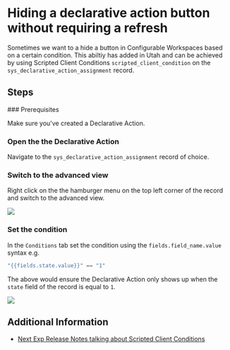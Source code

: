 
# Hiding a declarative action button without requiring a refresh

Sometimes we want to a hide a button in Configurable Workspaces based on a certain condition. This abiltiy has added in Utah and can be achieved by using Scripted Client Conditions `scripted_client_condition` on the `sys_declarative_action_assignment` record.

## Steps

<Steps>
### Prerequisites

Make sure you've created a Declarative Action.

### Open the the Declarative Action

Navigate to the `sys_declarative_action_assignment` record of choice.

### Switch to the advanced view

Right click on the the hamburger menu on the top left corner of the record and switch to the advanced view.

![](../../../public/assets/20240325130859.png)

### Set the condition

In the `Conditions` tab set the condition using the `fields.field_name.value` syntax e.g.

```js
"{{fields.state.value}}" == "1"
```

The above would ensure the Declarative Action only shows up when the `state` field of the record is equal to `1`.

![](../../../public/assets/20240325131223.png)

</Steps>

## Additional Information

- [Next Exp Release Notes talking about Scripted Client Conditions](https://www.servicenow.com/community/next-experience-articles/updates-to-declarative-actions-in-utah-and-vancouver/ta-p/2656503#toc-hId--1487405674)